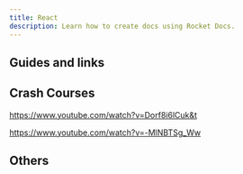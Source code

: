 ```yaml
---
title: React
description: Learn how to create docs using Rocket Docs.
---
```




## Guides and links











## Crash Courses

https://www.youtube.com/watch?v=Dorf8i6lCuk&t


https://www.youtube.com/watch?v=-MlNBTSg_Ww


## Others